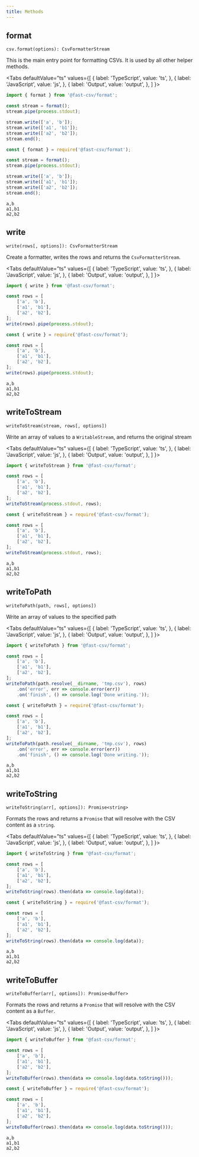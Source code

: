 ```yaml
---
title: Methods
---
```


## format
`csv.format(options): CsvFormatterStream`

This is the main entry point for formatting CSVs. It is used by all other helper methods.

<Tabs
  defaultValue="ts"
  values={[
    { label: 'TypeScript', value: 'ts', },
    { label: 'JavaScript', value: 'js', },
    { label: 'Output', value: 'output', },
  ]
}>
<TabItem value="ts">

```ts
import { format } from '@fast-csv/format';

const stream = format();
stream.pipe(process.stdout);

stream.write(['a', 'b']);
stream.write(['a1', 'b1']);
stream.write(['a2', 'b2']);
stream.end();
```

</TabItem>
<TabItem value="js">

```js
const { format } = require('@fast-csv/format');

const stream = format();
stream.pipe(process.stdout);

stream.write(['a', 'b']);
stream.write(['a1', 'b1']);
stream.write(['a2', 'b2']);
stream.end();
```

</TabItem>
<TabItem value="output">

```
a,b
a1,b1
a2,b2
```

</TabItem>
</Tabs>

## write
`write(rows[, options]): CsvFormatterStream`

Create a formatter, writes the rows and returns the `CsvFormatterStream`.

<Tabs
  defaultValue="ts"
  values={[
    { label: 'TypeScript', value: 'ts', },
    { label: 'JavaScript', value: 'js', },
    { label: 'Output', value: 'output', },
  ]
}>
<TabItem value="ts">

```ts
import { write } from '@fast-csv/format';

const rows = [
    ['a', 'b'],
    ['a1', 'b1'],
    ['a2', 'b2'],
];
write(rows).pipe(process.stdout);
```

</TabItem>
<TabItem value="js">

```js
const { write } = require('@fast-csv/format');

const rows = [
    ['a', 'b'],
    ['a1', 'b1'],
    ['a2', 'b2'],
];
write(rows).pipe(process.stdout);
```

</TabItem>
<TabItem value="output">

```
a,b
a1,b1
a2,b2
```

</TabItem>
</Tabs>

## writeToStream
`writeToStream(stream, rows[, options])`

Write an array of values to a `WritableStream`, and returns the original stream

<Tabs
  defaultValue="ts"
  values={[
    { label: 'TypeScript', value: 'ts', },
    { label: 'JavaScript', value: 'js', },
    { label: 'Output', value: 'output', },
  ]
}>
<TabItem value="ts">

```ts
import { writeToStream } from '@fast-csv/format';

const rows = [
    ['a', 'b'],
    ['a1', 'b1'],
    ['a2', 'b2'],
];
writeToStream(process.stdout, rows);
```

</TabItem>
<TabItem value="js">

```js
const { writeToStream } = require('@fast-csv/format');

const rows = [
    ['a', 'b'],
    ['a1', 'b1'],
    ['a2', 'b2'],
];
writeToStream(process.stdout, rows);
```

</TabItem>
<TabItem value="output">

```
a,b
a1,b1
a2,b2
```

</TabItem>
</Tabs>

## writeToPath
`writeToPath(path, rows[, options])`

Write an array of values to the specified path

<Tabs
  defaultValue="ts"
  values={[
    { label: 'TypeScript', value: 'ts', },
    { label: 'JavaScript', value: 'js', },
    { label: 'Output', value: 'output', },
  ]
}>
<TabItem value="ts">

```ts
import { writeToPath } from '@fast-csv/format';

const rows = [
    ['a', 'b'],
    ['a1', 'b1'],
    ['a2', 'b2'],
];
writeToPath(path.resolve(__dirname, 'tmp.csv'), rows)
    .on('error', err => console.error(err))
    .on('finish', () => console.log('Done writing.'));

```

</TabItem>
<TabItem value="js">

```js
const { writeToPath } = require('@fast-csv/format');

const rows = [
    ['a', 'b'],
    ['a1', 'b1'],
    ['a2', 'b2'],
];
writeToPath(path.resolve(__dirname, 'tmp.csv'), rows)
    .on('error', err => console.error(err))
    .on('finish', () => console.log('Done writing.'));

```

</TabItem>
<TabItem value="output">

```
a,b
a1,b1
a2,b2
```

</TabItem>
</Tabs>

## writeToString
`writeToString(arr[, options]): Promise<string>`

Formats the rows and returns a `Promise` that will resolve with the CSV content as a `string`.

<Tabs
  defaultValue="ts"
  values={[
    { label: 'TypeScript', value: 'ts', },
    { label: 'JavaScript', value: 'js', },
    { label: 'Output', value: 'output', },
  ]
}>
<TabItem value="ts">

```ts
import { writeToString } from '@fast-csv/format';

const rows = [
    ['a', 'b'],
    ['a1', 'b1'],
    ['a2', 'b2'],
];
writeToString(rows).then(data => console.log(data));
```

</TabItem>
<TabItem value="js">

```js
const { writeToString } = require('@fast-csv/format');

const rows = [
    ['a', 'b'],
    ['a1', 'b1'],
    ['a2', 'b2'],
];
writeToString(rows).then(data => console.log(data));
```

</TabItem>
<TabItem value="output">

```
a,b
a1,b1
a2,b2
```

</TabItem>
</Tabs>

## writeToBuffer
`writeToBuffer(arr[, options]): Promise<Buffer>`

Formats the rows and returns a `Promise` that will resolve with the CSV content as a `Buffer`.

<Tabs
  defaultValue="ts"
  values={[
    { label: 'TypeScript', value: 'ts', },
    { label: 'JavaScript', value: 'js', },
    { label: 'Output', value: 'output', },
  ]
}>
<TabItem value="ts">

```ts
import { writeToBuffer } from '@fast-csv/format';

const rows = [
    ['a', 'b'],
    ['a1', 'b1'],
    ['a2', 'b2'],
];
writeToBuffer(rows).then(data => console.log(data.toString()));
```

</TabItem>
<TabItem value="js">

```js
const { writeToBuffer } = require('@fast-csv/format');

const rows = [
    ['a', 'b'],
    ['a1', 'b1'],
    ['a2', 'b2'],
];
writeToBuffer(rows).then(data => console.log(data.toString()));
```

</TabItem>
<TabItem value="output">

```
a,b
a1,b1
a2,b2
```

</TabItem>
</Tabs>
